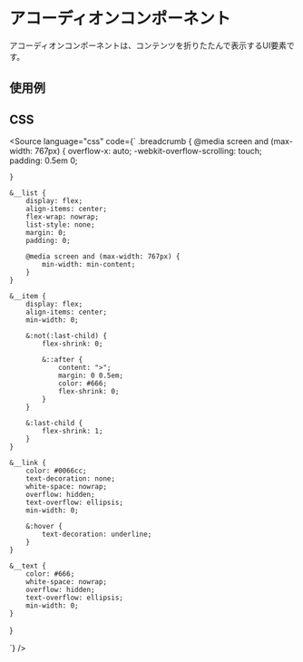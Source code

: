 
<Meta of={Stories} />

# アコーディオンコンポーネント
アコーディオンコンポーネントは、コンテンツを折りたたんで表示するUI要素です。

## 使用例

<Canvas of={Stories.base} />

## CSS
<Source
  language="css"
  code={`
.breadcrumb {
    @media screen and (max-width: 767px) {
        overflow-x: auto;
        -webkit-overflow-scrolling: touch;
        padding: 0.5em 0;
    
    }

    &__list {
        display: flex;
        align-items: center;
        flex-wrap: nowrap;
        list-style: none;
        margin: 0;
        padding: 0;
        
        @media screen and (max-width: 767px) {
            min-width: min-content;
        }
    }

    &__item {
        display: flex;
        align-items: center;
        min-width: 0;
        
        &:not(:last-child) {
            flex-shrink: 0;
            
            &::after {
                content: ">";
                margin: 0 0.5em;
                color: #666;
                flex-shrink: 0;
            }
        }

        &:last-child {
            flex-shrink: 1;
        }
    }

    &__link {
        color: #0066cc;
        text-decoration: none;
        white-space: nowrap;
        overflow: hidden;
        text-overflow: ellipsis;
        min-width: 0;

        &:hover {
            text-decoration: underline;
        }
    }

    &__text {
        color: #666;
        white-space: nowrap;
        overflow: hidden;
        text-overflow: ellipsis;
        min-width: 0;
    }
}

  `}
/>

